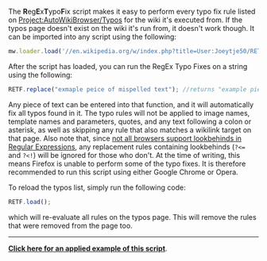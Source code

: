 The '''R'''eg'''E'''x'''T'''ypo'''F'''ix script makes it easy to perform every typo fix rule listed on [[Project:AutoWikiBrowser/Typos]] for the wiki it's executed from. If the typos page doesn't exist on the wiki it's run from, it doesn't work though. It can be imported into any script using the following:

<source lang="javascript">
mw.loader.load('//en.wikipedia.org/w/index.php?title=User:Joeytje50/RETF.js&action=raw&ctype=text/javascript');
</source>

After the script has loaded, you can run the RegEx Typo Fixes on a string using the following:

<source lang="javascript">
RETF.replace("exmaple peice of mispelled text"); //returns "example piece of misspelled text"
</source>

Any piece of text can be entered into that function, and it will automatically fix all typos found in it. The typo rules will not be applied to image names, template names and parameters, quotes, and any text following a colon or asterisk, as well as skipping any rule that also matches a wikilink target on that page. Also note that, since [https://caniuse.com/#search=lookbehind not all browsers support lookbehinds in Regular Expressions], any replacement rules containing lookbehinds (<code>?<=</code> and <code>?<!</code>) will be ignored for those who don't. At the time of writing, this means Firefox is unable to perform some of the typo fixes. It is therefore recommended to run this script using either Google Chrome or Opera.

To reload the typos list, simply run the following code:

<source lang="javascript">
RETF.load();
</source>

which will re-evaluate all rules on the typos page. This will remove the rules that were removed from the page too.
----
[[../JWB#Typo fixing|'''Click here for an applied example of this script''']].
